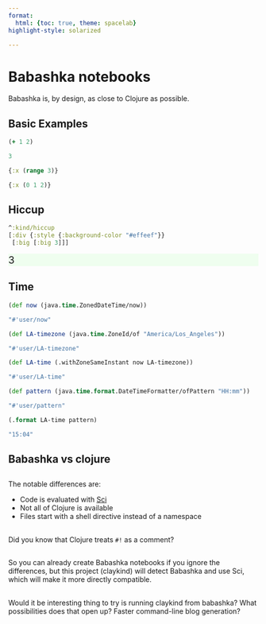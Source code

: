 ```yaml
---
format:
  html: {toc: true, theme: spacelab}
highlight-style: solarized

---
```


<style>
.printedClojure .sourceCode {
  background-color: transparent;
  border-style: none;
}
</style>

<script src="https://cdn.jsdelivr.net/npm/vega@5" type="text/javascript"></script><script src="https://cdn.jsdelivr.net/npm/vega-lite@5" type="text/javascript"></script><script src="https://cdn.jsdelivr.net/npm/vega-embed@6" type="text/javascript"></script><script src="portal-main.js" type="text/javascript"></script>
# Babashka notebooks

Babashka is, by design, as close to Clojure as possible.

## Basic Examples

```clojure
(+ 1 2)
```
<div class="printedClojure">
```clojure
3

```
</div>

```clojure
{:x (range 3)}
```
<div class="printedClojure">
```clojure
{:x (0 1 2)}

```
</div>

## Hiccup

```clojure
^:kind/hiccup
[:div {:style {:background-color "#effeef"}}
 [:big [:big 3]]]
```
<div style="background-color:#effeef;"><big><big>3</big></big></div>
## Time

```clojure
(def now (java.time.ZonedDateTime/now))
```
<div class="printedClojure">
```clojure
"#'user/now"

```
</div>

```clojure
(def LA-timezone (java.time.ZoneId/of "America/Los_Angeles"))
```
<div class="printedClojure">
```clojure
"#'user/LA-timezone"

```
</div>

```clojure
(def LA-time (.withZoneSameInstant now LA-timezone))
```
<div class="printedClojure">
```clojure
"#'user/LA-time"

```
</div>

```clojure
(def pattern (java.time.format.DateTimeFormatter/ofPattern "HH:mm"))
```
<div class="printedClojure">
```clojure
"#'user/pattern"

```
</div>

```clojure
(.format LA-time pattern)
```
<div class="printedClojure">
```clojure
"15:04"

```
</div>

## Babashka vs clojure

##

The notable differences are:

* Code is evaluated with [Sci](https://github.com/babashka/SCI)
* Not all of Clojure is available
* Files start with a shell directive instead of a namespace

##

Did you know that Clojure treats `#!` as a comment?

##

So you can already create Babashka notebooks if you ignore the differences,
but this project (claykind) will detect Babashka and use Sci,
which will make it more directly compatible.

##

Would it be interesting thing to try is running claykind from babashka?
What possibilities does that open up?
Faster command-line blog generation?
